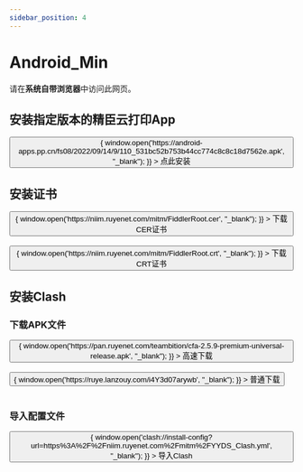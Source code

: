 ```yaml
---
sidebar_position: 4
---
```


#  Android_Min

请在**系统自带浏览器**中访问此网页。

## 安装指定版本的精臣云打印App



<div>
    <button className="button button--primary button--lg" onClick={()=> {
        window.open('https://android-apps.pp.cn/fs08/2022/09/14/9/110_531bc52b753b44cc774c8c8c18d7562e.apk', "_blank");
        }}
        >
        <Translate>点此安装</Translate>
    </button>
    <br />
</div>



## 安装证书



<div>
    <button className="button button--primary button--lg" onClick={()=> {
        window.open('https://niim.ruyenet.com/mitm/FiddlerRoot.cer', "_blank");
        }}
        >
        <Translate>下载CER证书</Translate>
    </button>
    <br />
</div>


<br />
<div>
    <button className="button button--primary button--lg" onClick={()=> {
        window.open('https://niim.ruyenet.com/mitm/FiddlerRoot.crt', "_blank");
        }}
        >
        <Translate>下载CRT证书</Translate>
    </button>
    <br />
</div>




## 安装Clash

### 下载APK文件

<div>
  <button
    className="button button--primary button--lg"
    onClick={() => {
      window.open('https://pan.ruyenet.com/teambition/cfa-2.5.9-premium-universal-release.apk', "_blank");
    }}
  >
    <Translate>高速下载</Translate>
  </button>
  <br />
</div>
<br />


<div>
  <button
    className="button button--primary button--lg"
    onClick={() => {
      window.open('https://ruye.lanzouy.com/i4Y3d07arywb', "_blank");
    }}
  >
    <Translate>普通下载</Translate>
  </button>
  <br />
</div>
<br />


### 导入配置文件

<div>
  <button
    className="button button--primary button--lg"
    onClick={() => {
      window.open('clash://install-config?url=https%3A%2F%2Fniim.ruyenet.com%2Fmitm%2FYYDS_Clash.yml', "_blank");
    }}
  >
    <Translate>导入Clash</Translate>
  </button>
  <br />
</div>
